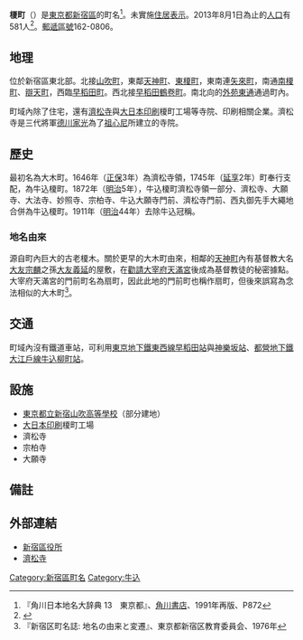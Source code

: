 {{Pathnav|日本|東京都|新宿區|name=榎町|frame=1}}
{{Infobox Settlement
|official_name = 榎町
|native_name =
|settlement_type = [[町|町]]
|image_skyline =
|imagesize =
|image_caption =
|image_flag =
|image_seal =
| image_map =
| map_caption =
| pushpin_map =
|subdivision_type = [[國家|國家]]
|subdivision_name = [[File:Flag_of_Japan.svg|border]] [[日本|日本]]
|subdivision_type1 = [[都道府縣|都道府縣]]
|subdivision_name1 = [[File:Flag_of_Tokyo_Prefecture.svg|25px]] [[東京都|東京都]]
|subdivision_type2 = [[東京都區部|特別區]]
|subdivision_name2 = [[File:Flag_of_Shinjuku,_Tokyo.svg|25px]] [[新宿區|新宿區]]
|established_title =
|established_date =
|government_type =
|leader_title =
|leader_name =
|area_magnitude =
|area_total_sq_mi =
|area_total_km2 =
|area_land_sq_mi =
|area_land_km2 =
|area_urban_sq_mi =
|area_urban_km2 =
|area_metro_km2 =
|area_metro_sq_mi =
|population_as_of= 2013年（平成25年）8月1日
|population_footnotes =
|population_total = 581
|population_urban =
|population_metro =
|population_density_sq_mi =
|population_density_km2 =
| timezone = [[日本標準時間|JST]]
| utc_offset = +9
|timezone_DST =
|utc_offset_DST =
|latd=|latm=|lats=|latNS=
|longd=|longm=|longs=|longEW=
|elevation_footnotes=
|elevation_m =
|elevation_ft =
|postal_code_type = [[郵遞區號|郵遞區號]]
|postal_code = 162-0806
|area_code =
|website =
|footnotes =
}}
'''榎町'''（{{jpn|j=榎町|hg=えのきちょう|rm=Enokichō|f=y}}）是[[東京都|東京都]][[新宿區|新宿區]]的町名<ref name="kado">『角川日本地名大辞典 13　東京都』、[[角川書店|角川書店]]、1991年再版、P872</ref>。未實施[[住居表示|住居表示]]。2013年8月1日為止的[[人口|人口]]有581人<ref>{{Cite web |url=http://www.city.shinjuku.lg.jp/content/000130038.xls |title=新宿区　住民基本台帳の町丁別世帯数及び男女別人口（日本人と外国人の合計） |access-date=2013-08-09 |archive-date=2014-08-19 |archive-url=https://web.archive.org/web/20140819083633/http://www.city.shinjuku.lg.jp/content/000130038.xls |dead-url=no }}</ref>。[[郵遞區號|郵遞區號]]162-0806。

== 地理 ==
位於新宿區東北部。北接[[山吹町_(新宿區)|山吹町]]，東鄰[[天神町_(新宿區)|天神町]]、[[東榎町|東榎町]]，東南連[[矢來町|矢來町]]，南通[[南榎町|南榎町]]、[[辯天町_(新宿區)|辯天町]]，西臨[[早稻田町|早稻田町]]。西北接[[早稻田鶴卷町|早稻田鶴卷町]]。南北向的[[外苑東通|外苑東通]]通過町內。

町域內除了住宅，還有[[濟松寺|濟松寺]]與[[大日本印刷|大日本印刷]]榎町工場等寺院、印刷相關企業。濟松寺是三代將軍[[德川家光|德川家光]]為了[[祖心尼|祖心尼]]所建立的寺院。

== 歷史 ==
最初名為大木町。1646年（[[正保|正保]]3年）為濟松寺領，1745年（[[延享|延享]]2年）町奉行支配，為牛込榎町。1872年（[[明治|明治]]5年），牛込榎町濟松寺領一部分、濟松寺、大願寺、大法寺、妙照寺、宗柏寺、牛込大願寺門前、濟松寺門前、西丸御先手大繩地合併為牛込榎町。1911年（[[明治|明治]]44年）去除牛込冠稱。

=== 地名由來 ===
源自町內巨大的古老榎木。關於更早的大木町由來，相鄰的[[天神町_(新宿區)|天神町]]內有基督教大名[[大友宗麟|大友宗麟]]之孫[[大友義延|大友義延]]的屋敷，在[[勸請|勸請]][[太宰府天滿宮|大宰府天滿宮]]後成為基督教徒的秘密據點。大宰府天滿宮的門前町名為扇町，因此此地的門前町也稱作扇町，但後來誤寫為念法相似的大木町<ref>『新宿区町名誌: 地名の由来と変遷』、東京都新宿区教育委員会、1976年</ref>。

== 交通 ==
町域內沒有鐵道車站，可利用[[東京地下鐵東西線|東京地下鐵東西線]][[早稻田站|早稻田站]]與[[神樂坂站|神樂坂站]]、[[都營地下鐵大江戶線|都營地下鐵大江戶線]][[牛込柳町站|牛込柳町站]]。

== 設施 ==
* [[東京都立新宿山吹高等學校|東京都立新宿山吹高等學校]]（部分建地）
* [[大日本印刷|大日本印刷]]榎町工場
* 濟松寺
* 宗柏寺
* 大願寺

== 備註 ==
{{reflist}}

== 外部連結 ==
* [http://www.city.shinjuku.lg.jp/ 新宿區役所] {{Wayback|url=http://www.city.shinjuku.lg.jp/ |date=20130630141142 }}
* [http://www.saishouji.or.jp/ 濟松寺] {{Wayback|url=http://www.saishouji.or.jp/ |date=20210115174913 }}
{{新宿區的町名}}
{{DEFAULTSORT:Enokicho}}
[[Category:新宿區町名|Category:新宿區町名]]
[[Category:牛込|Category:牛込]]
